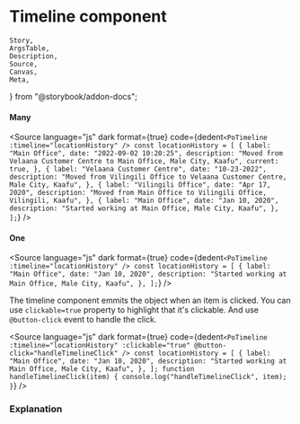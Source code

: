 # Timeline component

	Story,
	ArgsTable,
	Description,
	Source,
	Canvas,
	Meta,
} from "@storybook/addon-docs";



<Meta title="Content/Timeline" component={PoTimeline} />

<Description of={PoTimeline} />

#### Many

<Canvas withToolbar>
	<Story inline={true} id="content-timeline--many" />
</Canvas>

<Source
	language="js"
	dark
	format={true}
	code={dedent`
    <PoTimeline :timeline="locationHistory" />
    const locationHistory = [
      {
        label: "Main Office",
        date: "2022-09-02 10:20:25",
        description:
          "Moved from Velaana Customer Centre to Main Office, Male City, Kaafu",
        current: true,
      },
      {
        label: "Velaana Customer Centre",
        date: "10-23-2022",
        description:
          "Moved from Vilingili Office to Velaana Customer Centre, Male City, Kaafu",
      },
      {
        label: "Vilingili Office",
        date: "Apr 17, 2020",
        description: "Moved from Main Office to Vilingili Office, Vilingili, Kaafu",
      },
      {
        label: "Main Office",
        date: "Jan 10, 2020",
        description: "Started working at Main Office, Male City, Kaafu",
      },
    ];
  `}
/>

#### One

<Canvas withToolbar>
	<Story inline={true} id="content-timeline--one" />
</Canvas>

<Source
	language="js"
	dark
	format={true}
	code={dedent`
    <PoTimeline :timeline="locationHistory" />
    const locationHistory = [
      {
        label: "Main Office",
        date: "Jan 10, 2020",
        description: "Started working at Main Office, Male City, Kaafu",
      },
    ];
  `}
/>

The timeline component emmits the object when an item is clicked. You can use `clickable=true` property to highlight that it's clickable. And use `@button-click` event to handle the click.

<Source
	language="js"
	dark
	format={true}
	code={dedent`
    <PoTimeline
      :timeline="locationHistory"
      :clickable="true"
      @button-click="handleTimelineClick"
    />
    const locationHistory = [
      {
        label: "Main Office",
        date: "Jan 10, 2020",
        description: "Started working at Main Office, Male City, Kaafu",
      },
    ];
    function handleTimelineClick(item) {
      console.log("handleTimelineClick", item);
    }
  `}
/>

### Explanation

<ArgsTable of={PoTimeline} />
